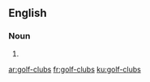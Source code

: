 ==English==

===Noun===
{{head|en|plural}}

# {{plural of|golf-club|lang=en}}

[[ar:golf-clubs]]
[[fr:golf-clubs]]
[[ku:golf-clubs]]